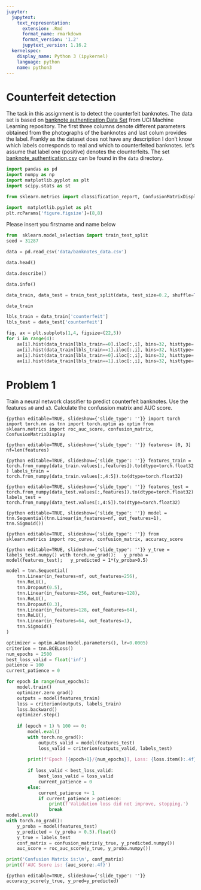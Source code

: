 ```yaml
---
jupyter:
  jupytext:
    text_representation:
      extension: .Rmd
      format_name: rmarkdown
      format_version: '1.2'
      jupytext_version: 1.16.2
  kernelspec:
    display_name: Python 3 (ipykernel)
    language: python
    name: python3
---
```


<!-- #region editable=true slideshow={"slide_type": ""} -->
# Counterfeit detection
<!-- #endregion -->

The task in this assignment is to detect the  counterfeit banknotes. The data set is based on [banknote authentication Data Set ](https://archive.ics.uci.edu/ml/datasets/banknote+authentication#) from UCI Machine Learning repository. The first three columns denote different parameters obtained from the photographs of the banknotes and last colum provides the label. Frankly as the dataset does not have any description I don't know  which labels corresponds to real and which to counterfeited banknotes. let's assume that label one (positive) denotes the clounterfeits. The set  [banknote_authentication.csv](./data/banknote_authentication.csv) can be found in the `data`  directory.

```python
import pandas as pd
import numpy as np
import matplotlib.pyplot as plt
import scipy.stats as st
```

```python
from sklearn.metrics import classification_report, ConfusionMatrixDisplay
```

```python
import  matplotlib.pyplot as plt
plt.rcParams['figure.figsize']=(8,8)
```

Please insert you  firstname  and name below

```python
from  sklearn.model_selection import train_test_split
seed = 31287
```

```python
data = pd.read_csv('data/banknotes_data.csv')
```

```python
data.head()
```

```python
data.describe()
```

```python
data.info()
```

```python
data_train, data_test = train_test_split(data, test_size=0.2, shuffle=True, stratify=data.loc[:,'counterfeit'], random_state=seed)
```

```python
data_train
```

```python
lbls_train = data_train['counterfeit']
lbls_test = data_test['counterfeit']
```

```python
fig, ax = plt.subplots(1,4, figsize=(22,5))
for i in range(4):
    ax[i].hist(data_train[lbls_train==0].iloc[:,i], bins=32, histtype='step', color='blue')
    ax[i].hist(data_train[lbls_train==1].iloc[:,i], bins=32, histtype='step', color='red')
    ax[i].hist(data_train[lbls_train==0].iloc[:,i], bins=32, histtype='bar', color='lightblue', alpha=0.25)
    ax[i].hist(data_train[lbls_train==1].iloc[:,i], bins=32, histtype='bar', color='orange', alpha =0.25)
```

<!-- #region editable=true slideshow={"slide_type": ""} -->
# Problem 1
<!-- #endregion -->

<!-- #region editable=true slideshow={"slide_type": ""} -->
Train a neural network classifier to predict counterfeit banknotes. Use the features `a0` and `a3`. Calculate the confussion matrix  and AUC score. 
<!-- #endregion -->

```{python editable=TRUE, slideshow={'slide_type': ''}}
import torch
import torch.nn as tnn
import torch.optim as optim
from sklearn.metrics import roc_auc_score, confusion_matrix, ConfusionMatrixDisplay
```

```{python editable=TRUE, slideshow={'slide_type': ''}}
features= [0, 3]
nf=len(features)
```

```{python editable=TRUE, slideshow={'slide_type': ''}}
features_train = torch.from_numpy(data_train.values[:,features]).to(dtype=torch.float32)
labels_train = torch.from_numpy(data_train.values[:,4:5]).to(dtype=torch.float32)
```

```{python editable=TRUE, slideshow={'slide_type': ''}}
features_test = torch.from_numpy(data_test.values[:,features]).to(dtype=torch.float32)
labels_test = torch.from_numpy(data_test.values[:,4:5]).to(dtype=torch.float32)
```

```{python editable=TRUE, slideshow={'slide_type': ''}}
model = tnn.Sequential(tnn.Linear(in_features=nf, out_features=1), tnn.Sigmoid())
```

```{python editable=TRUE, slideshow={'slide_type': ''}}
from sklearn.metrics import roc_curve, confusion_matrix, accuracy_score
```

```{python editable=TRUE, slideshow={'slide_type': ''}}
y_true = labels_test.numpy()
with torch.no_grad():
  y_proba = model(features_test);
  y_predicted = 1*(y_proba>0.5)
```

```python
model = tnn.Sequential(
    tnn.Linear(in_features=nf, out_features=256),
    tnn.ReLU(),
    tnn.Dropout(0.5),
    tnn.Linear(in_features=256, out_features=128),
    tnn.ReLU(),
    tnn.Dropout(0.3),
    tnn.Linear(in_features=128, out_features=64),
    tnn.ReLU(),
    tnn.Linear(in_features=64, out_features=1),
    tnn.Sigmoid()
)

optimizer = optim.Adam(model.parameters(), lr=0.0005) 
criterion = tnn.BCELoss()
num_epochs = 2500
best_loss_valid = float('inf')
patience = 100
current_patience = 0

for epoch in range(num_epochs):
    model.train()
    optimizer.zero_grad()
    outputs = model(features_train)
    loss = criterion(outputs, labels_train)
    loss.backward()
    optimizer.step()
    
    if (epoch + 1) % 100 == 0:
        model.eval()
        with torch.no_grad():
            outputs_valid = model(features_test)
            loss_valid = criterion(outputs_valid, labels_test)
        
        print(f'Epoch [{epoch+1}/{num_epochs}], Loss: {loss.item():.4f}, Validation Loss: {loss_valid.item():.4f}')
        
        if loss_valid < best_loss_valid:
            best_loss_valid = loss_valid
            current_patience = 0
        else:
            current_patience += 1
            if current_patience > patience:
                print(f'Validation loss did not improve, stopping.')
                break
model.eval()
with torch.no_grad():
    y_proba = model(features_test)
    y_predicted = (y_proba > 0.5).float()
    y_true = labels_test
    conf_matrix = confusion_matrix(y_true, y_predicted.numpy())
    auc_score = roc_auc_score(y_true, y_proba.numpy())

print('Confusion Matrix is:\n', conf_matrix)
print(f'AUC Score is: {auc_score:.4f}')
```

```{python editable=TRUE, slideshow={'slide_type': ''}}
accuracy_score(y_true, y_pred=y_predicted)
```
